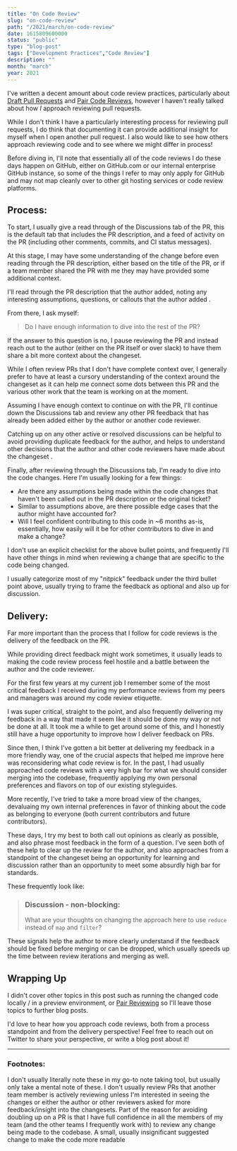 ```yaml
---
title: "On Code Review"
slug: "on-code-review"
path: "/2021/march/on-code-review"
date: 1615809600000
status: "public"
type: "blog-post"
tags: ["Development Practices","Code Review"]
description: ""
month: "march"
year: 2021
---
```




I've written a decent amount about code review practices, particularly about
[Draft Pull Requests](/blog/2020/march/draft-pull-requests) and
[Pair Code Reviews](/blog/2020/december/pair-code-reviews), however I haven't really
talked about how _I_ approach reviewing pull requests.

While I don't think I have a particularly interesting process for reviewing pull
requests, I do think that documenting it can provide additional insight for
myself when I open another pull request. I also would like to see how others
approach reviewing code and to see where we might differ in process!

Before diving in, I'll note that essentially all of the code reviews I do these
days happen on GitHub, either on GitHub.com or our internal enterprise GitHub
instance, so some of the things I refer to may only apply for GitHub and may not
map cleanly over to other git hosting services or code review platforms.

## Process:

To start, I usually give a read through of the Discussions tab of the PR, this
is the default tab that includes the PR description, and a feed of activity on
the PR (including other comments, commits, and CI status messages).

At this stage, I may have some understanding of the change before even reading
through the PR description, either based on the title of the PR, or if a team
member shared the PR with me they may have provided some additional context.

I'll read through the PR description that the author added, noting any
interesting assumptions, questions, or callouts that the author added
<FootnoteRef id="1" />.

From there, I ask myself:

> Do I have enough information to dive into the rest of the PR?

If the answer to this question is no, I pause reviewing the PR and instead reach
out to the author (either on the PR itself or over slack) to have them share a
bit more context about the changeset.

While I often review PRs that I don't have complete context over, I generally
prefer to have at least a cursory understanding of the context around the
changeset as it can help me connect some dots between this PR and the various
other work that the team is working on at the moment.

Assuming I have enough context to continue on with the PR, I'll continue down
the Discussions tab and review any other PR feedback that has already been added
either by the author or another code reviewer.

Catching up on any other active or resolved discussions can be helpful to avoid
providing duplicate feedback for the author, and helps to understand other
decisions that the author and other code reviewers have made about the changeset
<FootnoteRef id="2" />.

Finally, after reviewing through the Discussions tab, I'm ready to dive into the
code changes. Here I'm usually looking for a few things:

- Are there any assumptions being made within the code changes that haven't been
  called out in the PR description or the original ticket?
- Similar to assumptions above, are there possible edge cases that the author
  might have accounted for?
- Will I feel confident contributing to this code in ~6 months as-is,
  essentially, how easily will it be for other contributors to dive in and make
  a change?

I don't use an explicit checklist for the above bullet points, and frequently
I'll have other things in mind when reviewing a change that are specific to the
code being changed.

I usually categorize most of my "nitpick"<FootnoteRef id="3" /> feedback under
the third bullet point above, usually trying to frame the feedback as optional
and also up for discussion.

## Delivery:

Far more important than the process that I follow for code reviews is the
delivery of the feedback on the PR.

While providing direct feedback might work sometimes, it usually leads to making
the code review process feel hostile and a battle between the author and the
code reviewer.

For the first few years at my current job I remember some of the most critical
feedback I received during my performance reviews from my peers and managers was
around my code review etiquette.

I was super critical, straight to the point, and also frequently delivering my
feedback in a way that made it seem like it should be done my way or not be done
at all. It took me a while to get around some of this, and I honestly still have
a huge opportunity to improve how I deliver feedback on PRs.

Since then, I think I've gotten a bit better at delivering my feedback in a more
friendly way, one of the crucial aspects that helped me improve here was
reconsidering what code review is for. In the past, I had usually approached
code reviews with a very high bar for what we should consider merging into the
codebase, frequently applying my own personal preferences and flavors on top of
our existing styleguides.

More recently, I've tried to take a more broad view of the changes, devaluaing
my own internal preferences in favor of thinking about the code as belonging to
everyone (both current contributors and future contributors).

These days, I try my best to both call out opinions as clearly as possible, and
also phrase most feedback in the form of a question. I've seen both of these
help to clear up the review for the author, and also approaches from a
standpoint of the changeset being an opportunity for learning and discussion
rather than an opportunity to meet some absurdly high bar for standards.

These frequently look like:

> ### Discussion - non-blocking:
>
> What are your thoughts on changing the approach here to use `reduce` instead
> of `map` and `filter`?

These signals help the author to more clearly understand if the feedback should
be fixed before merging or can be dropped, which usually speeds up the time
between review iterations and merging as well.

## Wrapping Up

I didn't cover other topics in this post such as running the changed code
locally / in a preview environment, or
[Pair Reviewing](/blog/2020/december/pair-code-reviews) so I'll leave those topics to
further blog posts.

I'd love to hear how you approach code reviews, both from a process standpoint
and from the delivery perspective! Feel free to reach out on Twitter to share
your perspective, or write a blog post about it!

<Spacer />

---

<Spacer />

### Footnotes:

<Footnote id="1">
I don't usually literally note these in my go-to note taking tool, but usually only take a mental note of these.
</Footnote>

<Spacer />

<Footnote id="2">
I don't usually review PRs that another team member is actively reviewing unless I'm interested in seeing the changes or either the author or other reviewers asked for more feedback/insight into the changesets. Part of the reason for avoiding doubling up on a PR is that I have full confidence in all the members of my team (and the other teams I frequently work with) to review any change being made to the codebase.
</Footnote>

<Spacer />

<Footnote id="3">
A small, usually insignificant suggested change to make the code more readable
</Footnote>

<Spacer />

